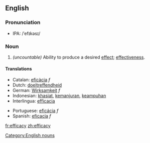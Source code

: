 ==English==
===Pronunciation===
*IPA: /ˈefɪkəsɪ/
===Noun===
{{en-noun2|'''efficacy'''|-}}
#''(uncountable)'' Ability to produce a desired [[effect]]; [[effectiveness]].
====Translations====
{{top}}
*Catalan: [[eficàcia]] ''f''
*Dutch: [[doeltreffendheid]]
*German: [[Wirksamkeit]] ''f''
*Indonesian: [[khasiat]], [[manjur|kemanjuran]], [[ampuh|keampuhan]]
*Interlingua: [[efficacia]]
{{mid}}
*Portuguese: [[eficácia]] ''f''
*Spanish: [[eficacia]] ''f''
{{bottom}}

[[Category:English nouns]]

[[fr:efficacy]]
[[zh:efficacy]]
